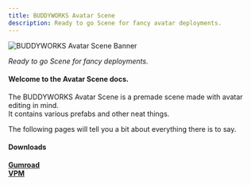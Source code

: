 ```yaml
---
title: BUDDYWORKS Avatar Scene
description: Ready to go Scene for fancy avatar deployments.
---
```


![BUDDYWORKS Avatar Scene Banner](./img/banner.webp)  

*Ready to go Scene for fancy deployments.*

#### Welcome to the Avatar Scene docs.  

The BUDDYWORKS Avatar Scene is a premade scene made with avatar editing in mind.  
It contains various prefabs and other neat things.

The following pages will tell you a bit about everything there is to say.

#### Downloads
<a href="https://buddyworks.gumroad.com/"><b>Gumroad</b></a>  
<a href="https://repo.buddyworks.wtf/"><b>VPM</b></a>  